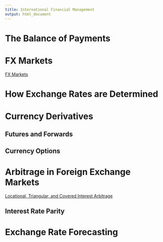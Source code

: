 ```yaml
---
title: International Financial Management
output: html_document
---
```



# The Balance of Payments

# FX Markets

[FX Markets](https://www.5minutefinance.org/concepts/foreign-exchange-markets)

# How Exchange Rates are Determined

# Currency Derivatives

## Futures and Forwards

## Currency Options

# Arbitrage in Foreign Exchange Markets

[Locational, Triangular, and Covered Interest Arbitrage](https://www.5minutefinance.org/concepts/foreign-exchange-arbitrage)

## Interest Rate Parity


# Exchange Rate Forecasting
